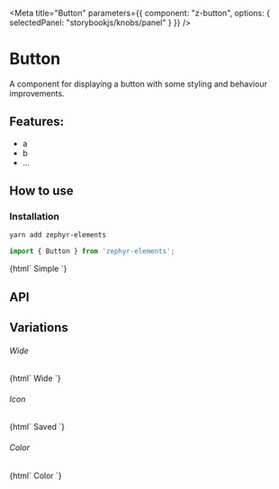 

<Meta 
  title="Button"
  parameters={{
    component: "z-button",
    options: { selectedPanel: "storybookjs/knobs/panel" }
  }}
/>

# Button 

A component for displaying a button with some styling and behaviour improvements.

## Features:

- a
- b
- ...

## How to use

### Installation

```bash
yarn add zephyr-elements
```

```js
import { Button } from 'zephyr-elements';
```

<Preview withToolbar>
  <Story name="Simple">
    {html`
      <z-button id="simple">
          Simple
      </z-button>
    `}
  </Story>
</Preview>

## API

<Props of="z-button" />

## Variations

###### Wide

<Story name="Wide">
  {html`
    <z-button id="wide" wide>
        Wide
    </z-button>
  `}
</Story>

###### Icon

<Story name="Icon">
  {html`
    <z-button id="icon" icon="check">
        Saved
    </z-button>
  `}
</Story>

###### Color 

<Story name="Color">
  {html`
    <z-button id="color" color="primary">
        Color
    </z-button>
  `}
</Story>